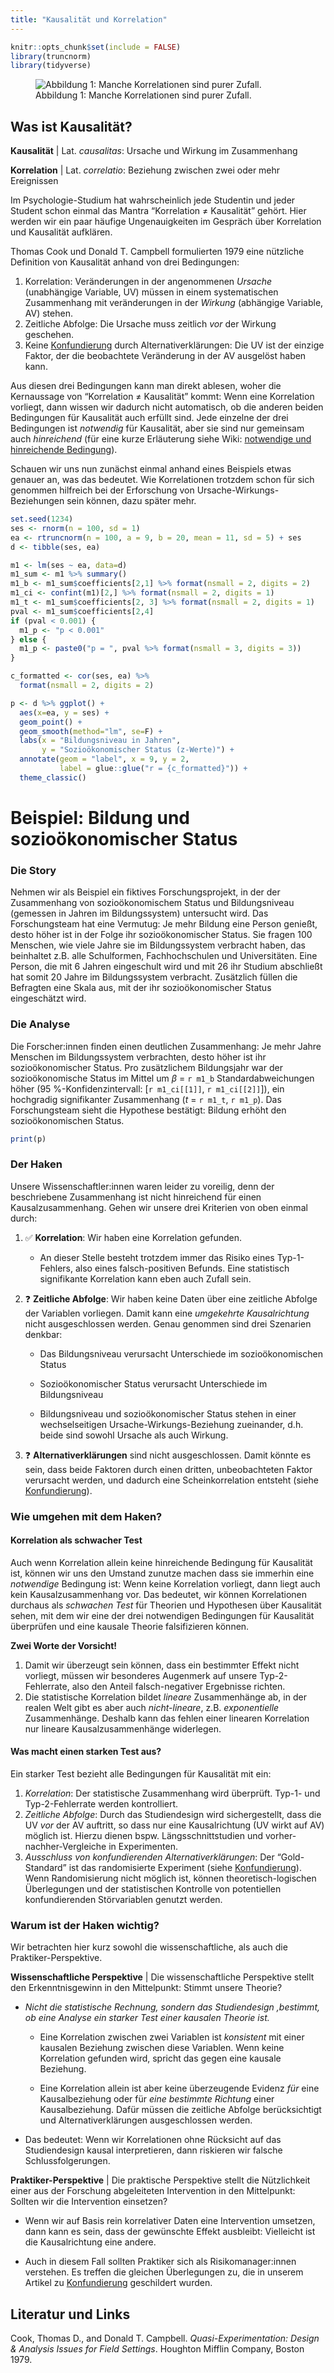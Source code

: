 ```yaml
---
title: "Kausalität und Korrelation"
---
```


```{=html}
<!-- Comment Section:

Befehl zum Rendern der Seiten: rmarkdown::render_site()

Topics & Todo:

* Idee für zusätzliches Skript: Collider Bias und Selektionseffekte


-->
```
```r
knitr::opts_chunk$set(include = FALSE)
library(truncnorm)
library(tidyverse)
```

![Abbildung 1: Manche Korrelationen sind purer Zufall.](files/spurios-correlation.png){style="text-align: center;"}

## Was ist Kausalität?

**Kausalität** \| Lat. *causalitas*: Ursache und Wirkung im Zusammenhang

**Korrelation** \| Lat. *correlatio*: Beziehung zwischen zwei oder mehr Ereignissen

Im Psychologie-Studium hat wahrscheinlich jede Studentin und jeder Student schon einmal das Mantra "Korrelation ≠ Kausalität" gehört. Hier werden wir ein paar häufige Ungenauigkeiten im Gespräch über Korrelation und Kausalität aufklären.

Thomas Cook und Donald T. Campbell formulierten 1979 eine nützliche Definition von Kausalität anhand von drei Bedingungen:

1.  Korrelation: Veränderungen in der angenommenen *Ursache* (unabhängige Variable, UV) müssen in einem systematischen Zusammenhang mit veränderungen in der *Wirkung* (abhängige Variable, AV) stehen.
2.  Zeitliche Abfolge: Die Ursache muss zeitlich *vor* der Wirkung geschehen.
3.  Keine [Konfundierung](https://ctreffe.github.io/r-space/konfundierung.html) durch Alternativerklärungen: Die UV ist der einzige Faktor, der die beobachtete Veränderung in der AV ausgelöst haben kann.

Aus diesen drei Bedingungen kann man direkt ablesen, woher die Kernaussage von "Korrelation ≠ Kausalität" kommt: Wenn eine Korrelation vorliegt, dann wissen wir dadurch nicht automatisch, ob die anderen beiden Bedingungen für Kausalität auch erfüllt sind. Jede einzelne der drei Bedingungen ist *notwendig* für Kausalität, aber sie sind nur gemeinsam auch *hinreichend* (für eine kurze Erläuterung siehe Wiki: [notwendige und hinreichende Bedingung](https://de.wikipedia.org/wiki/Notwendige_und_hinreichende_Bedingung)).

Schauen wir uns nun zunächst einmal anhand eines Beispiels etwas genauer an, was das bedeutet. Wie Korrelationen trotzdem schon für sich genommen hilfreich bei der Erforschung von Ursache-Wirkungs-Beziehungen sein können, dazu später mehr.

```r
set.seed(1234)
ses <- rnorm(n = 100, sd = 1)
ea <- rtruncnorm(n = 100, a = 9, b = 20, mean = 11, sd = 5) + ses
d <- tibble(ses, ea)
```

```r
m1 <- lm(ses ~ ea, data=d)
m1_sum <- m1 %>% summary()
m1_b <- m1_sum$coefficients[2,1] %>% format(nsmall = 2, digits = 2)
m1_ci <- confint(m1)[2,] %>% format(nsmall = 2, digits = 1)
m1_t <- m1_sum$coefficients[2, 3] %>% format(nsmall = 2, digits = 1)
pval <- m1_sum$coefficients[2,4]
if (pval < 0.001) {
  m1_p <- "p < 0.001"
} else {
  m1_p <- paste0("p = ", pval %>% format(nsmall = 3, digits = 3))
}
```

```r
c_formatted <- cor(ses, ea) %>% 
  format(nsmall = 2, digits = 2)

p <- d %>% ggplot() + 
  aes(x=ea, y = ses) + 
  geom_point() +
  geom_smooth(method="lm", se=F) +
  labs(x = "Bildungsniveau in Jahren", 
       y = "Sozioökonomischer Status (z-Werte)") +
  annotate(geom = "label", x = 9, y = 2, 
           label = glue::glue("r = {c_formatted}")) +
  theme_classic()
```

# Beispiel: Bildung und sozioökonomischer Status

### Die Story

Nehmen wir als Beispiel ein fiktives Forschungsprojekt, in der der Zusammenhang von sozioökonomischem Status und Bildungsniveau (gemessen in Jahren im Bildungssystem) untersucht wird. Das Forschungsteam hat eine Vermutug: Je mehr Bildung eine Person genießt, desto höher ist in der Folge ihr sozioökonomischer Status. Sie fragen 100 Menschen, wie viele Jahre sie im Bildungssystem verbracht haben, das beinhaltet z.B. alle Schulformen, Fachhochschulen und Universitäten. Eine Person, die mit 6 Jahren eingeschult wird und mit 26 ihr Studium abschließt hat somit 20 Jahre im Bildungssystem verbracht. Zusätzlich füllen die Befragten eine Skala aus, mit der ihr sozioökonomischer Status eingeschätzt wird.

### Die Analyse

Die Forscher:innen finden einen deutlichen Zusammenhang: Je mehr Jahre Menschen im Bildungssystem verbrachten, desto höher ist ihr sozioökonomischer Status. Pro zusätzlichem Bildungsjahr war der sozioökonomische Status im Mittel um $\beta$ = `r m1_b` Standardabweichungen höher (95 %-Konfidenzintervall: [`r m1_ci[[1]]`, `r m1_ci[[2]]`]), ein hochgradig signifikanter Zusammenhang ($t$ = `r m1_t`, `r m1_p`). Das Forschungsteam sieht die Hypothese bestätigt: Bildung erhöht den sozioökonomischen Status.

```r
print(p)
```

### Der Haken

Unsere Wissenschaftler:innen waren leider zu voreilig, denn der beschriebene Zusammenhang ist nicht hinreichend für einen Kausalzusammenhang. Gehen wir unsere drei Kriterien von oben einmal durch:

1.  ✅ **Korrelation**: Wir haben eine Korrelation gefunden.

    -   An dieser Stelle besteht trotzdem immer das Risiko eines Typ-1-Fehlers, also eines falsch-positiven Befunds. Eine statistisch signifikante Korrelation kann eben auch Zufall sein.

2.  ❓ **Zeitliche Abfolge**: Wir haben keine Daten über eine zeitliche Abfolge der Variablen vorliegen. Damit kann eine *umgekehrte Kausalrichtung* nicht ausgeschlossen werden. Genau genommen sind drei Szenarien denkbar:

    -   Das Bildungsniveau verursacht Unterschiede im sozioökonomischen Status

    -   Sozioökonomischer Status verursacht Unterschiede im Bildungsniveau

    -   Bildungsniveau und sozioökonomischer Status stehen in einer wechselseitigen Ursache-Wirkungs-Beziehung zueinander, d.h. beide sind sowohl Ursache als auch Wirkung.

3.  ❓ **Alternativerklärungen** sind nicht ausgeschlossen. Damit könnte es sein, dass beide Faktoren durch einen dritten, unbeobachteten Faktor verursacht werden, und dadurch eine Scheinkorrelation entsteht (siehe [Konfundierung](https://ctreffe.github.io/r-space/konfundierung.html)).

### Wie umgehen mit dem Haken?

#### Korrelation als schwacher Test

Auch wenn Korrelation allein keine hinreichende Bedingung für Kausalität ist, können wir uns den Umstand zunutze machen dass sie immerhin eine *notwendige* Bedingung ist: Wenn keine Korrelation vorliegt, dann liegt auch kein Kausalzusammenhang vor. Das bedeutet, wir können Korrelationen durchaus als *schwachen Test* für Theorien und Hypothesen über Kausalität sehen, mit dem wir eine der drei notwendigen Bedingungen für Kausalität überprüfen und eine kausale Theorie falsifizieren können.

::: {.alert .alert-warning}
**Zwei Worte der Vorsicht!**

1.  Damit wir überzeugt sein können, dass ein bestimmter Effekt nicht vorliegt, müssen wir besonderes Augenmerk auf unsere Typ-2-Fehlerrate, also den Anteil falsch-negativer Ergebnisse richten.
2.  Die statistische Korrelation bildet *lineare* Zusammenhänge ab, in der realen Welt gibt es aber auch *nicht-lineare*, z.B. *exponentielle* Zusammenhänge. Deshalb kann das fehlen einer linearen Korrelation nur lineare Kausalzusammenhänge widerlegen.
:::

#### Was macht einen starken Test aus?

Ein starker Test bezieht alle Bedingungen für Kausalität mit ein:

1.  *Korrelation*: Der statistische Zusammenhang wird überprüft. Typ-1- und Typ-2-Fehlerrate werden kontrolliert.
2.  *Zeitliche Abfolge*: Durch das Studiendesign wird sichergestellt, dass die UV *vor* der AV auftritt, so dass nur eine Kausalrichtung (UV wirkt auf AV) möglich ist. Hierzu dienen bspw. Längsschnittstudien und vorher-nachher-Vergleiche in Experimenten.
3.  *Ausschluss von konfundierenden Alternativerklärungen*: Der "Gold-Standard" ist das randomisierte Experiment (siehe [Konfundierung](https://ctreffe.github.io/r-space/konfundierung.html)). Wenn Randomisierung nicht möglich ist, können theoretisch-logischen Überlegungen und der statistischen Kontrolle von potentiellen konfundierenden Störvariablen genutzt werden.

### Warum ist der Haken wichtig?

Wir betrachten hier kurz sowohl die wissenschaftliche, als auch die Praktiker-Perspektive.

**Wissenschaftliche Perspektive** \| Die wissenschaftliche Perspektive stellt den Erkenntnisgewinn in den Mittelpunkt: Stimmt unsere Theorie?

-   *Nicht die statistische Rechnung, sondern das Studiendesign ,bestimmt, ob eine Analyse ein starker Test einer kausalen Theorie ist.*

    -   Eine Korrelation zwischen zwei Variablen ist *konsistent* mit einer kausalen Beziehung zwischen diese Variablen. Wenn keine Korrelation gefunden wird, spricht das gegen eine kausale Beziehung.

    -   Eine Korrelation allein ist aber keine überzeugende Evidenz *für* eine Kausalbeziehung oder für *eine bestimmte Richtung* einer Kausalbeziehung. Dafür müssen die zeitliche Abfolge berücksichtigt und Alternativerklärungen ausgeschlossen werden.

-   Das bedeutet: Wenn wir Korrelationen ohne Rücksicht auf das Studiendesign kausal interpretieren, dann riskieren wir falsche Schlussfolgerungen.

**Praktiker-Perspektive** \| Die praktische Perspektive stellt die Nützlichkeit einer aus der Forschung abgeleiteten Intervention in den Mittelpunkt: Sollten wir die Intervention einsetzen?

-   Wenn wir auf Basis rein korrelativer Daten eine Intervention umsetzen, dann kann es sein, dass der gewünschte Effekt ausbleibt: Vielleicht ist die Kausalrichtung eine andere.

-   Auch in diesem Fall sollten Praktiker sich als Risikomanager:innen verstehen. Es treffen die gleichen Überlegungen zu, die in unserem Artikel zu [Konfundierung](https://ctreffe.github.io/r-space/konfundierung.html) geschildert wurden.

## Literatur und Links

Cook, Thomas D., and Donald T. Campbell. *Quasi-Experimentation: Design & Analysis Issues for Field Settings*. Houghton Mifflin Company, Boston 1979.
